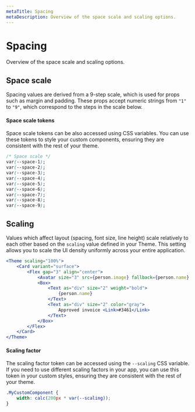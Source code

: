 ```yaml
---
metaTitle: Spacing
metaDescription: Overview of the space scale and scaling options.
---
```


# Spacing

<Description>Overview of the space scale and scaling options.</Description>

## Space scale

Spacing values are derived from a 9-step scale, which is used for props such as margin and padding. These props accept numeric strings from `"1"` to `"9"`, which correspond to the steps in the scale below.

<Box my="7">
	<ThemesSpacingScale />
</Box>

<ThemesSpacingTable />

#### Space scale tokens

Space scale tokens can be also accessed using CSS variables. You can use these tokens to style your custom components, ensuring they are consistent with the rest of your theme.

```css
/* Space scale */
var(--space-1);
var(--space-2);
var(--space-3);
var(--space-4);
var(--space-5);
var(--space-6);
var(--space-7);
var(--space-8);
var(--space-9);
```

## Scaling

Values which affect layout (spacing, font size, line height) scale relatively to each other based on the `scaling` value defined in your Theme. This setting allows you to scale the UI density uniformly across your entire application.

```jsx line="1"
<Theme scaling="100%">
	<Card variant="surface">
		<Flex gap="3" align="center">
			<Avatar size="3" src={person.image} fallback={person.name} />
			<Box>
				<Text as="div" size="2" weight="bold">
					{person.name}
				</Text>
				<Text as="div" size="2" color="gray">
					Approved invoice <Link>#3461</Link>
				</Text>
			</Box>
		</Flex>
	</Card>
</Theme>
```

<Box my="5">
	<ThemesScalingExample />
</Box>

#### Scaling factor

The scaling factor token can be accessed using the `--scaling` CSS variable. If you need to use different scaling factors in your app, you can use this token in your custom styles, ensuring they are consistent with the rest of your theme.

```css
.MyCustomComponent {
	width: calc(200px * var(--scaling));
}
```
